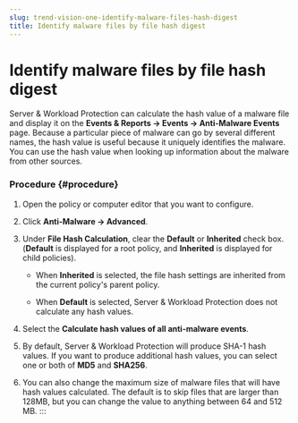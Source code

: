 ```yaml
---
slug: trend-vision-one-identify-malware-files-hash-digest
title: Identify malware files by file hash digest
---
```

# Identify malware files by file hash digest

Server & Workload Protection can calculate the hash value of a malware file and display it on the **Events & Reports → Events → Anti-Malware Events** page. Because a particular piece of malware can go by several different names, the hash value is useful because it uniquely identifies the malware. You can use the hash value when looking up information about the malware from other sources.

### Procedure {#procedure}

1.  Open the policy or computer editor that you want to configure.

2.  Click **Anti-Malware → Advanced**.

3.  Under **File Hash Calculation**, clear the **Default** or **Inherited** check box. (**Default** is displayed for a root policy, and **Inherited** is displayed for child policies).

    - When **Inherited** is selected, the file hash settings are inherited from the current policy's parent policy.

    - When **Default** is selected, Server & Workload Protection does not calculate any hash values.

4.  Select the **Calculate hash values of all anti-malware events**.

5.  By default, Server & Workload Protection will produce SHA-1 hash values. If you want to produce additional hash values, you can select one or both of **MD5** and **SHA256**.

6.  You can also change the maximum size of malware files that will have hash values calculated. The default is to skip files that are larger than 128MB, but you can change the value to anything between 64 and 512 MB.
:::
